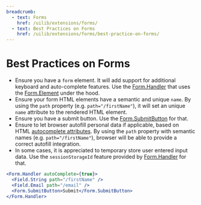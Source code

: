 ```yaml
---
breadcrumb:
  - text: Forms
    href: /uilib/extensions/forms/
  - text: Best Practices on Forms
    href: /uilib/extensions/forms/best-practice-on-forms/
---
```


# Best Practices on Forms

- Ensure you have a `form` element. It will add support for additional keyboard and auto-complete features. Use the [Form.Handler](/uilib/extensions/forms/extended-features/Form/Handler/) that uses the [Form.Element](/uilib/extensions/forms/extended-features/Form/Element/) under the hood.
- Ensure your form HTML elements have a semantic and unique `name`. By using the `path` property (e.g. `path="/firstName"`), it will set an unique `name` attribute to the rendered HTML element.
- Ensure you have a submit button. Use the [Form.SubmitButton](/uilib/extensions/forms/extended-features/Form/SubmitButton/) for that.
- Ensure to let browser autofill personal data if applicable, based on HTML [autocomplete attributes](https://developer.mozilla.org/en-US/docs/Web/HTML/Attributes/autocomplete). By using the `path` property with semantic names (e.g. `path="/firstName"`), browser will be able to provide a correct autofill integration.
- In some cases, it is appreciated to temporary store user entered input data. Use the `sessionStorageId` feature provided by [Form.Handler](/uilib/extensions/forms/extended-features/Form/Handler/) for that.

```jsx
<Form.Handler autoComplete={true}>
  <Field.String path="/firstName" />
  <Field.Email path="/email" />
  <Form.SubmitButton>Submit</Form.SubmitButton>
</Form.Handler>
```
